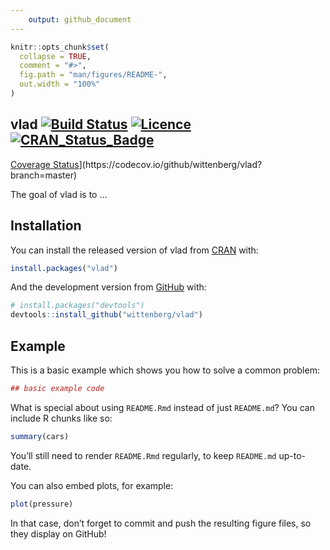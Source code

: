 ```yaml
---
    output: github_document
---
```


<!-- README.md is generated from README.Rmd. Please edit that file -->

```r
knitr::opts_chunk$set(
  collapse = TRUE,
  comment = "#>",
  fig.path = "man/figures/README-",
  out.width = "100%"
)
```
## vlad [![Build Status](https://travis-ci.org/wittenberg/vlad.svg)](https://travis-ci.org/wittenberg/vlad) [![Licence](https://img.shields.io/badge/licence-GPL--3-blue.svg)](https://www.gnu.org/licenses/gpl-3.0.en.html) [![CRAN_Status_Badge](http://www.r-pkg.org/badges/version/vlad)](https://cran.r-project.org/package=vlad)
[Coverage Status](https://codecov.io/gh/wittenberg/vlad/graph/badge.svg)](https://codecov.io/github/wittenberg/vlad?branch=master)

The goal of vlad is to ...

## Installation

You can install the released version of vlad from [CRAN](https://CRAN.R-project.org) with:

``` r
install.packages("vlad")
```

And the development version from [GitHub](https://github.com/) with:

``` r
# install.packages("devtools")
devtools::install_github("wittenberg/vlad")
```
## Example

This is a basic example which shows you how to solve a common problem:

```r
## basic example code
```

What is special about using `README.Rmd` instead of just `README.md`? You can include R chunks like so:

```r
summary(cars)
```

You'll still need to render `README.Rmd` regularly, to keep `README.md` up-to-date.

You can also embed plots, for example:

```r
plot(pressure)
```

In that case, don't forget to commit and push the resulting figure files, so they display on GitHub!
